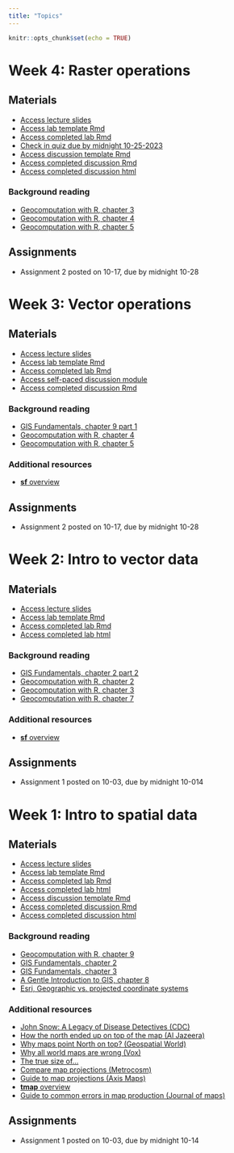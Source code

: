 ```yaml
---
title: "Topics"
---
```


```r
knitr::opts_chunk$set(echo = TRUE)
```
# Week 4: Raster operations
## Materials
-   [Access lecture slides](lectures/week4.pdf) 
-   [Access lab template Rmd](labs/week4-template.Rmd)
-   [Access completed lab Rmd](labs/week4.Rmd)
-   [Check in quiz due by midnight 10-25-2023](https://forms.gle/WrVEYtckwERWCnfz8)
-   [Access discussion template Rmd](discussion/week4_skeleton.Rmd)
-   [Access completed discussion Rmd](discussion/week4_discussion.Rmd)
-   [Access completed discussion html](discussion/week4_discussion.html)

### Background reading
-   [Geocomputation with R, chapter 3](https://geocompr.robinlovelace.net/attr.html)
-   [Geocomputation with R, chapter 4](https://geocompr.robinlovelace.net/spatial-operations.html)
-   [Geocomputation with R, chapter 5](https://geocompr.robinlovelace.net/geometry-operations.html)

## Assignments
-   Assignment 2 posted on 10-17, due by midnight 10-28

# Week 3: Vector operations
## Materials
-   [Access lecture slides](lectures/week3.pdf) 
-   [Access lab template Rmd](labs/week3-template.Rmd)
-   [Access completed lab Rmd](labs/week3.Rmd)
-   [Access self-paced discussion module](discussion/week3.swc)
-   [Access completed discussion Rmd](discussion/week3_discussion.Rmd)

### Background reading
-   [GIS Fundamentals, chapter 9 part 1](readings/Bolstad-chapter9-part1.pdf)
-   [Geocomputation with R, chapter 4](https://geocompr.robinlovelace.net/spatial-operations.html)
-   [Geocomputation with R, chapter 5](https://geocompr.robinlovelace.net/geometry-operations.html) 

### Additional resources 
-   [**sf** overview](https://r-spatial.github.io/sf/index.html) 

## Assignments
-   Assignment 2 posted on 10-17, due by midnight 10-28

# Week 2: Intro to vector data
## Materials
-   [Access lecture slides](lectures/week2.pdf) 
-   [Access lab template Rmd](labs/week2-template.Rmd)
-   [Access completed lab Rmd](labs/week2.Rmd)
-   [Access completed lab html](labs/week2.html)

### Background reading
-   [GIS Fundamentals, chapter 2 part 2](readings/Bolstad-chapter2-part2.pdf)
-   [Geocomputation with R, chapter 2](https://geocompr.robinlovelace.net/spatial-class.html)
-   [Geocomputation with R, chapter 3](https://geocompr.robinlovelace.net/attr.html) 
-   [Geocomputation with R, chapter 7](https://r.geocompx.org/reproj-geo-data)

### Additional resources 
-   [**sf** overview](https://r-spatial.github.io/sf/index.html) 

## Assignments
-   Assignment 1 posted on 10-03, due by midnight 10-014

# Week 1: Intro to spatial data
## Materials
-   [Access lecture slides](lectures/week1.pdf)
-   [Access lab template Rmd](labs/week1-template.Rmd)
-   [Access completed lab Rmd](labs/week1.Rmd)
-   [Access completed lab html](labs/week1.html)
-   [Access discussion template Rmd](discussion/week1_skeleton.Rmd)
-   [Access completed discussion Rmd](discussion/week1_discussion.Rmd)
-   [Access completed discussion html](discussion/week1_discussion.html)

### Background reading
-   [Geocomputation with R, chapter 9](https://geocompr.robinlovelace.net/adv-map.html)
-   [GIS Fundamentals, chapter 2](readings/Bolstad-chapter2-part1.pdf)
-   [GIS Fundamentals, chapter 3](readings/Bolstad-chapter3.pdf)
-   [A Gentle Introduction to GIS, chapter 8](https://docs.qgis.org/3.16/en/docs/gentle_gis_introduction/coordinate_reference_systems.html)
-   [Esri, Geographic vs. projected coordinate systems](https://www.esri.com/arcgis-blog/products/arcgis-pro/mapping/gcs_vs_pcs/#:~:text=What%20is%20the%20difference%20between,map%20or%20a%20computer%20screen.)

### Additional resources
-   [John Snow: A Legacy of Disease Detectives (CDC)](https://blogs.cdc.gov/publichealthmatters/2017/03/a-legacy-of-disease-detectives/)
-   [How the north ended up on top of the map (Al Jazeera)](http://america.aljazeera.com/opinions/2014/2/maps-cartographycolonialismnortheurocentricglobe.html)
-   [Why maps point North on top? (Geospatial World)](https://www.geospatialworld.net/blogs/why-maps-point-north-on-top/)
-   [Why all world maps are wrong (Vox)](https://www.youtube.com/watch?v=kIID5FDi2JQ&t=3s)
-   [The true size of...](https://www.thetruesize.com/#?borders=1~!MTc4MDE0MDY.MzM4MTc4*MzYwMDAwMDA(MA~!CONTIGUOUS_US*MTAwMjQwNzU.MjUwMjM1MTc(MTc1)MA~!IN*NTI2NDA1MQ.Nzg2MzQyMQ)Mg~!CN*OTkyMTY5Nw.NzMxNDcwNQ(MjI1)MQ)
-   [Compare map projections (Metrocosm)](http://metrocosm.com/compare-map-projections.html)
-   [Guide to map projections (Axis Maps)](https://www.axismaps.com/guide/map-projections)
-   [**tmap** overview](https://r-tmap.github.io/tmap-book/)
-   [Guide to common errors in map production (Journal of maps)](https://files.taylorandfrancis.com/TJOM-suppmaterial-quick-guide.pdf)

## Assignments
-   Assignment 1 posted on 10-03, due by midnight 10-14

<!-- # Week 10: Active remote sensing -->
<!-- ## Lecture -->
<!-- ### Class materials -->
<!-- -   [Access lecture slides](lectures/week10.pdf) -->

<!-- ### Lab -->
<!-- -   [Optional LiDAR lab from EarthLab](https://www.earthdatascience.org/courses/use-data-open-source-python/data-stories/what-is-lidar-data/explore-lidar-point-clouds-plasio/) -->

<!-- ### Background reading -->
<!-- -   [Remote Sensing of the Environment, chapter 9](readings/Jensen-chapter9.pdf)\ -->
<!-- -   [Introduction to Lidar Remote Sensing Data (EarthLab)](https://www.earthdatascience.org/courses/use-data-open-source-python/data-stories/what-is-lidar-data/)\ -->
<!-- -  [Introduction to Interpreting Digital RADAR Images (MicroImages Inc.)](readings/MicroImages-RADAR-tutorial.pdf)  -->


<!-- ## Assignments -->
<!-- -   Assignment 4 posted on 11-16, due by midnight 12-03 -->



<!-- # Week 9: Image classification -->
<!-- ## Lecture -->
<!-- ### Class materials -->
<!-- -   [Access lecture slides](lectures/week9.pdf) -->

<!-- ## Lab -->
<!-- ### Class materials -->
<!-- -   [Download data](https://drive.google.com/drive/folders/1ON8FbDqcTjg2PKHmNGgyN7odTqpOnXla?usp=sharing) -->
<!-- -   [Access lab Rmd](labs/week9.Rmd)\ -->
<!-- -   [Access lab html](labs/week9.html) -->

<!-- ## Assignments -->
<!-- -   Assignment 4 posted on 11-16, due by midnight 12-03 -->

<!-- # Week 8: Remote sensing of vegetation -->
<!-- ## Lecture -->
<!-- ### Class materials -->
<!-- -   [Access lecture slides](lectures/week8.pdf) -->

<!-- ## Lab -->
<!-- ### Class materials -->
<!-- -   [Download data](https://drive.google.com/file/d/1e9ZwWoC6kmqy5r7WtDOkabYa02jMx_sd/view?usp=sharing) -->
<!-- -   [Access lab outline Rmd](labs/week8-outline.Rmd) -->
<!-- -   [Access lab Rmd](labs/week8.Rmd) -->
<!-- -   [Access lab html](labs/week8.html)\ -->


<!-- ### Background reading -->
<!-- -   [Remote Sensing of the Environment, chapter 10](readings/Jensen-chapter10.pdf) -->

<!-- **Note:** expert panel on hyperspectral remote sensing on Monday -->

<!-- ## Assignments -->
<!-- -   Assignment 4 posted on 11-16, due by midnight 12-03 -->

<!-- # Week 7: RS data collection -->
<!-- ## Lecture -->
<!-- ### Monday -->
<!-- -   [Access lecture slides](lectures/week7.pdf) -->
<!-- -   [Access lab Rmd](labs/week5.Rmd) -->
<!-- -   [Access lab html](labs/week5.html)\ -->
<!-- -   [CHECK IN](https://forms.gle/ugih7kuJrhSTaQgQ7) -->

<!-- ### Wednesday -->
<!-- -   [Access lecture slides](lectures/week7-pt2.pdf) -->
<!-- -   [EOSDIS Worldview](https://worldview.earthdata.nasa.gov/?l=Reference_Labels_15m(hidden),Reference_Features_15m(hidden),Coastlines_15m,MODIS_Terra_SurfaceReflectance_Bands121,MODIS_Terra_CorrectedReflectance_Bands721,MODIS_Terra_CorrectedReflectance_Bands367&lg=true&l1=Reference_Labels_15m(hidden),Reference_Features_15m(hidden),Coastlines_15m,MODIS_Terra_CorrectedReflectance_TrueColor&lg1=true&ca=true&cv=39&t=2022-11-01-T22%3A42%3A21Z&t1=2022-11-01-T22%3A42%3A21Z) -->
<!-- -   [MODIS specifications](https://modis.gsfc.nasa.gov/about/specifications.php) -->
<!-- -   [CHECK IN](https://forms.gle/A928QG79MmUQtdzJ6) -->

<!-- ### Background reading -->
<!-- -   [Why is that forest red and cloud blue? (NASA Earth Observatory)](https://earthobservatory.nasa.gov/features/FalseColor) -->
<!-- -   [Remote Sensing of the Environment, chapter 1](readings/Jensen-chapter1.pdf) -->
<!-- -   [Remote Sensing of the Environment, chapter 2](readings/Jensen-chapter2.pdf) -->

<!-- ## Assignments -->
<!-- -   Assignment 3 posted on 10-26, due by midnight 11-12 -->


<!-- # Week 6: Intro to remote sensing -->
<!-- ## Lecture -->
<!-- ### Class materials -->
<!-- -   [Access lecture slides](lectures/week6.pdf) -->

<!-- ## Lab -->
<!-- -   No class on Wednesday 11/2 -->

<!-- ## Assignments -->
<!-- -   Assignment 3 posted on 10-26, due by midnight 11-12 -->

<!-- # Week 5: Raster operations -->
<!-- ## Lecture -->
<!-- ### Class materials -->
<!-- -   [Access lecture slides](lectures/week5.pdf) -->

<!-- ## Lab -->
<!-- ### Class materials  -->
<!-- -   [Access lab Rmd](labs/week5.Rmd) -->
<!-- -   [Access lab html](labs/week5.html) -->

<!-- ### Background reading -->
<!-- -   [Geocomputation with R, chapter 3](https://geocompr.robinlovelace.net/attr.html)   -->
<!-- -   [Geocomputation with R, chapter 4](https://geocompr.robinlovelace.net/spatial-operations.html) -->
<!-- -   [Geocomputation with R, chapter 5](https://geocompr.robinlovelace.net/geometry-operations.html) -->

<!-- ## Assignments -->
<!-- -   Assignment 3 posted on 10-26, due by midnight 11-12 -->


<!-- # Week 4: Expert panel + vector operations (cont'd) -->
<!-- ## Lecture -->
<!-- ### Class materials -->
<!-- -   [Access spatial data science expert panel slides](lectures/week4.pdf) -->

<!-- ## Lab -->
<!-- ### Class materials (continued from week 3) -->
<!-- -   [Access lab Rmd](labs/week3.Rmd) -->
<!-- -   [Access lab html](labs/week3.html) -->

<!-- ### Background reading (continued from week 3) -->
<!-- -   [Geocomputation with R, chapter 4](https://geocompr.robinlovelace.net/spatial-operations.html) -->
<!-- -   [Geocomputation with R, chapter 5](https://geocompr.robinlovelace.net/geometry-operations.html) -->

<!-- ### Additional resources -->
<!-- -   [**sf** overview](https://r-spatial.github.io/sf/index.html) -->

<!-- ## Assignments -->
<!-- -   Assignment 2 posted on 10-12, due by midnight 10-22 -->

<!-- # Week 3: Vector operations -->
<!-- ## Lecture -->
<!-- ### Class materials -->
<!-- -   [Access lecture slides](lectures/week3.pdf) -->

<!-- ### Background reading -->
<!-- -   [GIS Fundamentals, chapter 9 part 1](readings/Bolstad-chapter9-part1.pdf) -->

<!-- ### Additional resources -->
<!-- -   [Douglas-Peucker Algorithm (Cartography Playground)](https://cartography-playground.gitlab.io/playgrounds/douglas-peucker-algorithm/)   -->
<!-- -   [Visvalingam's Algorithm (Mike Bostok)](https://bost.ocks.org/mike/simplify/ -->
<!-- ) -->

<!-- ## Lab -->
<!-- ### Class materials -->
<!-- -   [CHECK IN](https://forms.gle/zrj8V6HyL9ro4Xmn7) -->
<!-- -   [Access lab Rmd](labs/week3.Rmd) -->
<!-- -   [Access lab html](labs/week3.html) -->

<!-- ### Background reading -->
<!-- -   [Geocomputation with R, chapter 4](https://geocompr.robinlovelace.net/spatial-operations.html) -->
<!-- -   [Geocomputation with R, chapter 5](https://geocompr.robinlovelace.net/geometry-operations.html) -->

<!-- ### Additional resources -->
<!-- -   [**sf** overview](https://r-spatial.github.io/sf/index.html) -->

<!-- ## Assignments -->
<!-- -   Assignment 2 posted on 10-12, due by midnight 10-22 -->






